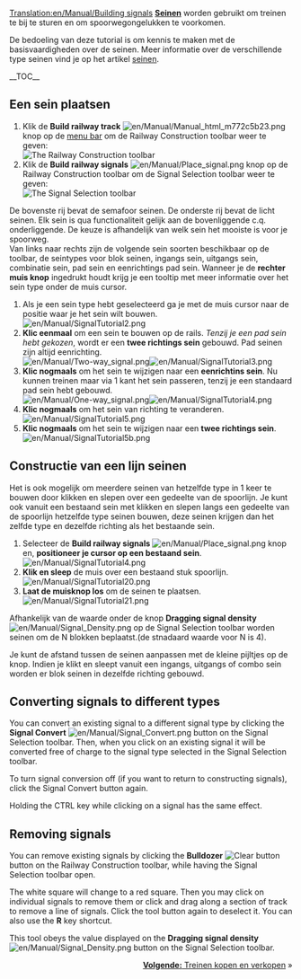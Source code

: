 [[Translation:en/Manual/Building signals]]
{{nl/Vertaling|en/Building singals|0}}
{{nl/Manual/Tutorial/Tutorial}}
'''[[nl/Manual/Seinen|Seinen]]''' worden gebruikt om treinen te bij te sturen en om spoorwegongelukken te voorkomen.

De bedoeling van deze tutorial is om kennis te maken met de basisvaardigheden over de seinen. Meer informatie over de verschillende type seinen vind je op het artikel [[nl/Manual/Seinen|seinen]].

__TOC__
== Een sein plaatsen ==
#Klik de '''Build railway track''' [[File:en/Manual/Manual html m772c5b23.png]] knop op de [[en/Manual/Game interface#the-menu-bar|menu bar]] om de Railway Construction toolbar weer te geven:<br/>[[File:en/Manual/Railroad Construction.png|none|frame|The Railway Construction toolbar]]
#Klik de '''Build railway signals''' [[File:en/Manual/Place signal.png]] knop op de Railway Construction toolbar om de Signal Selection toolbar weer te geven:<br/>[[File:en/Manual/Signal Selection.png|none|frame|The Signal Selection toolbar]]
De bovenste rij bevat de semafoor seinen. De onderste rij bevat de licht seinen. Elk sein is qua functionaliteit gelijk aan de bovenliggende c.q. onderliggende. De keuze is afhandelijk van welk sein het mooiste is voor je spoorweg. <br/>
Van links naar rechts zijn de volgende sein soorten beschikbaar op de toolbar, de seintypes voor blok seinen, ingangs sein, uitgangs sein, combinatie sein, pad sein en eenrichtings pad sein. Wanneer je de '''rechter muis knop''' ingedrukt houdt krijg je een tooltip met meer informatie over het sein type onder de muis cursor.
#Als je een sein type hebt geselecteerd ga je met de muis cursor naar de positie waar je het sein wilt bouwen.<br/>[[File:en/Manual/SignalTutorial2.png|none|frame]]
#'''Klic eenmaal''' om een sein te bouwen op de rails. ''Tenzij je een pad sein hebt gekozen'', wordt er een '''twee richtings sein''' gebouwd. Pad seinen zijn altijd eenrichting.<br/>[[File:en/Manual/Two-way signal.png|frame|left]][[File:en/Manual/SignalTutorial3.png|none|frame]]
#'''Klic nogmaals''' om het sein te wijzigen naar een '''eenrichtins sein'''. Nu kunnen treinen maar via 1 kant het sein passeren, tenzij je een standaard pad sein hebt gebouwd. <br/>[[File:en/Manual/One-way signal.png|frame|left]][[File:en/Manual/SignalTutorial4.png|none|frame]]
#'''Klic nogmaals''' om het sein van richting te veranderen.<br/>[[File:en/Manual/SignalTutorial5.png|none|frame]]
#'''Klic nogmaals''' om het sein te wijzigen naar een '''twee richtings sein'''.<br/>[[File:en/Manual/SignalTutorial5b.png|none|frame]]

== Constructie van een lijn seinen ==
Het is ook mogelijk om meerdere seinen van hetzelfde type in 1 keer te bouwen door klikken en slepen over een gedeelte van de spoorlijn.
Je kunt ook vanuit een bestaand sein met klikken en slepen langs een gedeelte van de spoorlijn hetzelfde type seinen bouwen, deze seinen krijgen dan het zelfde type en dezelfde richting als het bestaande sein.
#Selecteer de '''Build railway signals''' [[File:en/Manual/Place signal.png]] knop en, '''positioneer je cursor op een bestaand sein'''.<br/>[[File:en/Manual/SignalTutorial4.png|none|frame]]
#'''Klik en sleep''' de muis over een bestaand stuk spoorlijn.<br/>[[File:en/Manual/SignalTutorial20.png|none|frame]]
#'''Laat de muisknop los''' om de seinen te plaatsen.<br/>[[File:en/Manual/SignalTutorial21.png|none|frame]]

Afhankelijk van de waarde onder de knop '''Dragging signal density''' [[File:en/Manual/Signal Density.png]] op de Signal Selection toolbar worden seinen om de N blokken beplaatst.(de stnadaard waarde voor N is 4).

Je kunt de afstand tussen de seinen aanpassen met de kleine pijltjes op de knop. Indien je klikt en sleept vanuit een ingangs, uitgangs of combo sein worden er blok seinen in dezelfde richting gebouwd.

== Converting signals to different types ==
You can convert an existing signal to a different signal type by clicking the '''Signal Convert''' [[File:en/Manual/Signal Convert.png]] button on the Signal Selection toolbar. Then, when you click on an existing signal it will be converted free of charge to the signal type selected in the Signal Selection toolbar.

To turn signal conversion off (if you want to return to constructing signals), click the Signal Convert button again.

Holding the CTRL key while clicking on a signal has the same effect.

== Removing signals ==
You can remove existing signals by clicking the '''Bulldozer''' [[File:en/Manual/Toggle clear active.png|Clear button]] button on the Railway Construction toolbar, while having the Signal Selection toolbar open.

The white square will change to a red square. Then you may click on individual signals to remove them or click and drag along a section of track to remove a line of signals. Click the tool button again to deselect it. You can also use the '''R''' key shortcut.

This tool obeys the value displayed on the '''Dragging signal density'''[[File:en/Manual/Signal Density.png]] button on the Signal Selection toolbar.

<span style="float: right">[[nl/Manual/Treinen kopen en verkopen|'''Volgende:''' Treinen kopen en verkopen]] &raquo;</span>